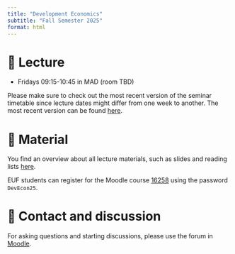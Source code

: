 ```yaml
---
title: "Development Economics"
subtitle: "Fall Semester 2025"
format: html
---
```


<!---
::: {.callout-important collapse=false}
## 📢 Important

(12/03/2023)

- [🗓️ Week 01 lecture material](/content/weeks/week01/page.qmd) is now available!

:::

--->

# 📍 Lecture

- Fridays 09:15-10:45 in MAD (room TBD)

Please make sure to check out the most recent version of the seminar timetable 
since lecture dates might differ from one week to another. 
The most recent version can be found [here](material/SeminarDescription.qmd).

# 📂 Material

You find an overview about all lecture materials, such as slides and
reading lists [here](/content/material/).

EUF students can
register for the Moodle course
[16258](https://elearning.uni-flensburg.de/moodle/course/view.php?id=16258) 
using the password `DevEcon25`.

# 💌 Contact and discussion

For asking questions and starting discussions, please use the forum in [Moodle](https://elearning.uni-flensburg.de/moodle/course/view.php?id=16258).

<!---
# 💻 Class Groups

::: {style="display:inline-block;width: 28.5%;border-style: dotted;border-width: 1px;border-color: &quot;#fefefe&quot;; margin:1%;padding:1.5%;background-color:#fafafa"}
**Group 01**

- 📆 Mondays
- ⌚ 09:00 - 10:30
- 📍 
- 🧑‍🏫 _TA_NAME_
:::

::: {style="display:inline-block;width: 28.5%;border-style: dotted;border-width: 1px;border-color: &quot;#fefefe&quot;; margin:1%;padding:1.5%;background-color:#fafafa"}
**Group 02**

            
- 📆 Mondays
- ⌚ 10:30 - 12:00
- 📍 
- 🧑‍🏫 _TA_NAME_
            
:::

::: {style="display:inline-block;width: 28.5%;border-style: dotted;border-width: 1px;border-color: &quot;#fefefe&quot;; margin:1%;padding:1.5%;background-color:#fafafa"}
**Group 03**

- 📆 Fridays
- ⌚ 16:00 - 17:30
- 📍 
- 🧑‍🏫 _TA_NAME_
:::

--->
